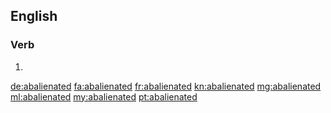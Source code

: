 ==English==

===Verb===
{{head|en|verb form}}

# {{en-past of|abalienate}}

[[de:abalienated]]
[[fa:abalienated]]
[[fr:abalienated]]
[[kn:abalienated]]
[[mg:abalienated]]
[[ml:abalienated]]
[[my:abalienated]]
[[pt:abalienated]]